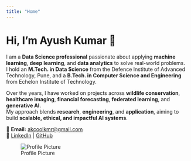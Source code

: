 ```yaml
---
title: "Home"
---
```


# Hi, I'm Ayush Kumar 👋

I am a **Data Science professional** passionate about applying **machine learning**, **deep learning**, and **data analytics** to solve real-world problems.  
I hold an **M.Tech. in Data Science** from the Defence Institute of Advanced Technology, Pune, and a **B.Tech. in Computer Science and Engineering** from Echelon Institute of Technology.

Over the years, I have worked on projects across **wildlife conservation**, **healthcare imaging**, **financial forecasting**, **federated learning**, and **generative AI**.  
My approach blends **research**, **engineering**, and **application**, aiming to build **scalable, ethical, and impactful AI systems**.

📧 **Email:** [akcoolkmr@gmail.com](mailto:akcoolkmr@gmail.com)  
🔗 [LinkedIn](https://www.linkedin.com/in/ayush-kumar-4234b8155/) | [GitHub](https://github.com/Harper2123)

![Profile Picture](images/profile.jpg)
